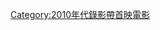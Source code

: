 {{Year by category
|m=2
|c=0
|d=1
|y=0
|cat=錄影帶首映電影
|sortkey=錄影帶首映電影
|parent=各年非戲院首映電影
|subcat=2010年電影作品
}}
[[Category:2010年代錄影帶首映電影|Category:2010年代錄影帶首映電影]]